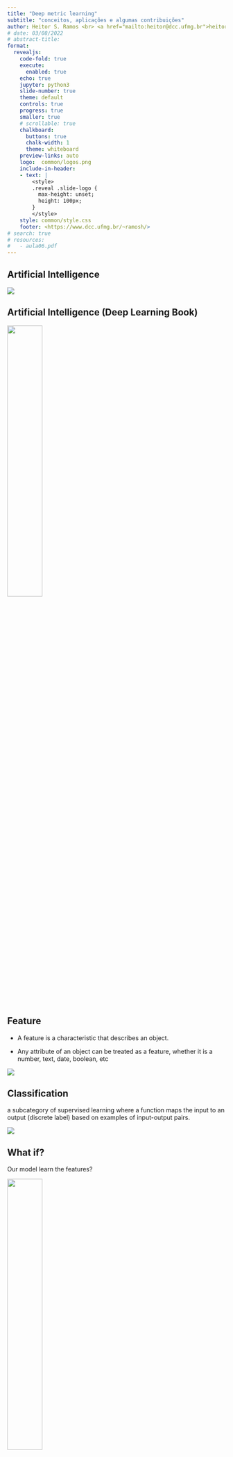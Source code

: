 ```yaml
---
title: "Deep metric learning"
subtitle: "conceitos, aplicações e algumas contribuições"
author: Heitor S. Ramos <br> <a href="mailto:heitor@dcc.ufmg.br">heitor@dcc.ufmg.br</a>
# date: 03/08/2022 
# abstract-title: 
format: 
  revealjs: 
    code-fold: true 
    execute: 
      enabled: true
    echo: true
    jupyter: python3
    slide-number: true
    theme: default
    controls: true
    progress: true
    smaller: true
    # scrollable: true
    chalkboard:
      buttons: true
      chalk-width: 1
      theme: whiteboard
    preview-links: auto
    logo:  common/logos.png
    include-in-header:
    - text: |
        <style>
        .reveal .slide-logo {
          max-height: unset;
          height: 100px;
        }
        </style>
    style: common/style.css
    footer: <https://www.dcc.ufmg.br/~ramosh/>
# search: true
# resources:
#   - aula06.pdf
---
```


## Artificial Intelligence

![](figs/IA.png){.lightbox}

## Artificial Intelligence (Deep Learning Book)

![](figs/deep_learning-IA.png){#ia fig-align="center" width="40%" .lightbox}

## Feature


- A feature is a characteristic that describes an object. 

- Any attribute of an object can be treated as a feature, whether it is a number, text, date, boolean, etc

![](figs/features.png){#features fig-align="center" .lightbox}

## Classification
<!-- :::{.columns}

:::{.column width="50%"} -->
a subcategory of supervised learning where a function maps the input to an output (discrete label) based on examples of input-output pairs.

<!-- :::

:::{.column width="50%"} -->

![](figs/dog.png){#dog fig-align="center" .lightbox}

<!-- :::
 
::: -->
 
<!-- ## Classification

![](figs/laranja_maca.png){#laranja fig-align="center" .lightbox} -->



<!-- ## Features and Classification

![](figs/features_classification.png){#features_class fig-align="center" .lightbox} -->
 

<!-- ## Supervised Learning

is a machine learning task that involves mapping inputs to outputs based on examples of input-output pairs.

![](figs/supervised.png){#supervised fig-align="center" .lightbox} -->



## What if?

:::{.callout-important}
Our model learn the features?
:::

![](figs/deep-learning-model.png){#deeplearningmodel fig-align="center" width="40%" .lightbox}

## We want more than representation learning

![](figs/metric_learning.png){fig-align="center" width="70%" .lightbox}

## Different notions of similarity
 

![](figs/different_similarities.png){#similaries fig-align="center" width="80%" .lightbox}

## Metric Space

Is a non-empty set together with a notion of distance between its elements. The distance is measured by a function called **metric** or distance **function**.


## Formally, a metric space is

an ordered pair $(𝑀,𝑑)$, where $𝑀$ is a set and $d$ is a metric on $𝑀$, i.e., a function $d: M\times M \rightarrow \mathbb R^+$, satisfying for all  $x,y \in M$

1. The distance from a point to itself is zero: $𝑑(𝑥,𝑥)=0$
2. the distance between two points is always positive: if $𝑥\ne 𝑦$ then $𝑑(𝑥,𝑦)>0$
3. the distance from $𝑥$ to $𝑦$ is always the same as the distance from $𝑦$ to $𝑥$: $𝑑(𝑥,𝑦)=𝑑(𝑦,𝑥)$
4. The triangle innequality holds: $𝑑(𝑥,𝑧)\leq 𝑑(𝑥,𝑦)+𝑑(𝑦,𝑧)$

## Metric examples

![](figs/metric_examples.png){#metrics fig-align="center" width="50%" .lightbox}

## Distance notion

:::{.panel-tabset}

### What is extreme?
![](figs/pressao2.png){#pressao fig-align="center" width="50%" .lightbox}


<!-- ## Distance notion -->

### Not Euclidean

![](figs/distancia_pressao2.png){#pressao2 fig-align="center" width="50%" .lightbox}

<!-- ## Equidistant points -->
### Equidistant

![](figs/distancia_centro.png){#equidistant fig-align="center" width="60%" .lightbox}

<!-- ## Equidistant points -->

### Equidistant 2

![](figs/elipse.png){#equidistant2 fig-align="center" width="70%" .lightbox}

<!-- ## Equidistant points -->

### Equidistant 3

![](figs/distancias.png){#equidistant3 fig-align="center" width="70%" .lightbox}

:::

## What distance are we talking about?

:::{.incremental}
:::{.callout-important}
- Mahalanobis
:::

- $$D(\boldsymbol x, \boldsymbol y) = \sqrt{(\boldsymbol x-\boldsymbol y)^\top \Sigma^{-1} (\boldsymbol x - \boldsymbol y)}$$
:::
## A little  linear algebra

- Remember that $\Sigma$ is a **semi**-positive matrix
- We can rearrange $\Sigma^{-1} = W^\top W$
- and rearrange the Mahalanobis distance as $$D(\boldsymbol x, \boldsymbol y) = \Vert W\boldsymbol x- W \boldsymbol y\Vert_2$$

![](figs/transformacaoLinear.png){#linear fig-align="center" .lightbox}

## Metric Learning main goal

- Learn semantic relations between data points

- Ideia: Learn a mapping function that:
  - Semantic relation $\rightarrow$ (Pseudo) Metric distances

![](figs/dml_goal.png){#goal fig-align="center" width="60%" .lightbox}

## In a nutshell

- Step 1 - Choose a parameterized embedding function $\Psi(\cdot)$

- Step 2 - Pick a distance measure $\Delta$ for the embedding space, e.g. $\Delta(\Psi(x, y)) \rightarrow$ Euclidean distance

- Step 3 - Define data $D$ and similarity rules:
  - $S = \{(x, y) \mid x, y \text{ are similar}\}$

  - $D = \{(x, y) \mid x, y \text{ are dissimilar}\}$

  - $T = \{(x, y, z) \mid x  \text{ is more similar to }  y \text{ than to }z\}$

## In a nutshell

![](figs/schemaDM.png){#schema fig-align="center" width="90%" .lightbox}


## Deep Metric Learning

![](figs/arrange1.png){#arrange fig-align="center" width="90%" .lightbox}


## Deep Metric Learning

![](figs/arrange2.png){#arrange2 fig-align="center" width="90%" .lightbox}

## Deep Metric Learning

![](figs/arrange3.png){#arrange3 fig-align="center" width="90%" .lightbox}

## Deep Metric Learning

![](figs/arrange3.png){#arrange4 fig-align="center" width="90%" .lightbox}

## Deep Metric Learning

![](figs/arrange5.png){#arrange5 fig-align="center" width="100%" .lightbox}

## Deep Metric Learning

![](figs/arrange6.png){#arrange6 fig-align="center" width="100%" .lightbox}

## Our approach

![SMELL](figs/smell.png){#smell fig-align="center" width="100%" .lightbox}

## SMELL

- SMELL tends to approximate the objects in the S-Space around their respective markers as well as re-position the markers according to vectors position.

:::{.panel-tabset}

### S-space
![](figs/smell_markers.png){#smell_markers fig-align="center" width="80%" .lightbox}

### S-space (Traning)
![](figs/smell_traning.png){#smell_training fig-align="center" width="70%" .lightbox}

### Inference

![](figs/smell_inference.png){#smell_inference fig-align="center" width="40%" .lightbox}

### Latent Space 

![](figs/smell_optimal1.png){#smell_optimal1 fig-align="center" width="50%" .lightbox}

### OLS

![](figs/smell_optimal2.png){#smell_optimal2 fig-align="center" width="80%" .lightbox}  

### Scheme

![](figs/smell_metric_learning_schem.png){#smell_optimal2 fig-align="center" width="80%" .lightbox}  

:::
## Theoretical properties

:::{.panel-tabset}

### Conditions for OLS

In S-space, given $k$ positive markers in the set $M^+$ and $n-k$ negative markers in  $M^-$, if the latent space found by SMELL, i.e., the estimation of the parameters $\Theta$ of  $f_\Theta$, generates an optimal latent space then $\exists\; \boldsymbol \mu_i \in M^+$ so that $||\mu_i||_2^2 <  ||\mu_j||_2^2$ for any $\boldsymbol \mu_j \in M^-$.

### Misclassification Risk

For S-spaces built with one marker in each group, $\mu^+ \in M^+$ and $\mu^-\in M^-$, $D^-$ and $D^+$ being the Euclidean distance of an object to the negative and positive marker, respectively, the misclassification risk function of a positive marker is derived analytically.
:::

## Examples with real-world datasets

![](figs/sonar-LS.png){#sonar fig-align="center" width="80%" .lightbox}  

## Examples with real-world datasets

![](figs/sonar_LS_S.png){#sonar fig-align="center" width="80%" .lightbox}  


## Examples with real-world datasets

::: {layout-ncol=2}
![](figs/plot_4_sem_seixo.png){#mnist fig-align="center" width="70%" .lightbox} 

![](figs/h_ij_4.png){#mnist2 width="100%" fig-align="center" .lightbox}  
:::

## Results with real-world datasets
![](figs/results_28.png){#results fig-align="center" width="70%" .lightbox} 

## Application (Malware detection)

![](figs/malware.png){#malware fig-align="center" width="100%" .lightbox} 


## Application (Malware detection)

![](figs/nosso_sim_scheme_completo_final.drawio.png){#smalware fig-align="center" width="80%" .lightbox} 

## Application (Malware detection)

![](figs/malware_LS_S.png){#smalwareLS_S fig-align="center" width="100%" .lightbox} 

## Application (Malware detection - ZSL)


![](figs/all_metric_bar_all.png){#zsl fig-align="center" width="70%" .lightbox} 

## Ongoing work

![](figs/FL.png){#FL fig-align="center" width="100%" .lightbox} 

## Inference ability

:::{.panel-tabset}

### inference ability
![](figs/infability.png){#globecom_ia fig-align="center" width="80%" .lightbox} 

### Association with Loss
![](figs/loss_vs_k.png){#globecom fig-align="center" width="60%" .lightbox} 

:::
## Smell inferece ability

![](figs/resultado_globecom.png){#Resglobecom fig-align="center" width="100%" .lightbox} 


## Sendentarism detection

:::{layout-ncol="2"}
![](figs/sed1.png){#sed1 fig-align="center" width="100%" .lightbox} 

![](figs/sed2.png){#sed2 fig-align="center" width="100%" .lightbox} 
:::

## Sendentarism detection

![](figs/sedentary.png){#sed fig-align="center" width="100%" .lightbox} 

## Uncertainty quantification

- Uncertainty quantification is important in machine learning because it provides a measure of confidence or reliability in the predictions made by a model


- Uncertainty quantification is important in federated learning because federated learning involves training a model across multiple devices or servers, each with potentially different data distributions and levels of noise



## Why do we need uncertainty quantification?

:::{.panel-tabset}
### Overconfidence

![](figs/overconfidence.png){#over fig-align="center" width="80%" .lightbox} 

### Example
![](figs/uncertainty.png){#unc fig-align="center" width="90%" .lightbox} 

:::

## How to quantify uncertainty?

![](figs/baeysian.png){#bayes fig-align="center" width="100%" .lightbox} 

- we desire to move from $\Pr(y\mid x,\Theta) = \text{softmax}(f(x))$
- to $\Pr(y\mid x,\Theta) = \mathbb{E_\Theta}(f(x))$

## Final remarks

- Metric Learning enables effective modeling of semantic relationships

- SMELL approach provides robust performance:
Demonstrated competitive results across many datasets and a variety of applications

- Effective in handling both malware detection and federated learning use cases

- Capturing semantic similarity remains a key challenge and a vital direction for future research

## Future (some of them ongoing) work

- Finish to equip SMELL with BNN framework
- Explore better SMELL's theoretical properties

![](figs/marker_trajectory.png){#trajc fig-align="center" width="60%" .lightbox} 